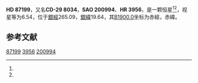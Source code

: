 {{Starbox begin
| name = HD 87199
}}
{{Starbox observe
| epoch = [[J2000.0|J2000.0]]
| constell = {{星座名待查}}<ref name=SIMBAD>{{cite web
 | url=http://simbad.u-strasbg.fr/simbad/sim-id?Ident=HR+3956
 | title =Pulsating variable Star
 | publisher=Centre de Données astronomiques de Strasbourg
 | work=SIMBAD
 | accessdate=2012-07-13}}</ref><ref name=DATA>{{cite web
 | url=http://vizier.u-strasbg.fr/viz-bin/VizieR-5?-out.add=.&-source=5050&-corr=PK=HR&-out.max=9999&HR=3956
 | title=VizieR Detailed Page
 | accessdate=2012-07-13
 | archive-date=2016-03-04
 | archive-url=https://web.archive.org/web/20160304220033/http://vizier.u-strasbg.fr/viz-bin/VizieR-5?-out.add=.&-source=5050&-corr=PK=HR&-out.max=9999&HR=3956
 | dead-url=no
 }}</ref>
| 星官 = 
| ra = {{RA|10|2|49.3}}<ref name=SIMBAD /><ref name=DATA />
| dec = {{DEC|-30|34|39}}<ref name=SIMBAD /><ref name=DATA />
| appmag_v = 6.54<ref name=SIMBAD /><ref name=DATA />
}}
{{Starbox character
| class = K1III<ref name=SIMBAD /><ref name=DATA />
| b-v = 1.19<ref name=SIMBAD /><ref name=DATA />
| u-b = <ref name=SIMBAD /><ref name=DATA />
| r-i = <ref name=SIMBAD /><ref name=DATA />
| variable = 
}}
{{Starbox astrometry
| radial_v = 
| prop_mo_ra = 14
| parallax = 
| p_error = 
}}
{{Starbox catalog
| names =CD-29 8034，[[SAO星表|SAO]] 200994，[[HD星表|HD]] 87199，[[HR星表|HR]] 3956}}
{{Starbox reference |Simbad=HR+3956}}
{{Starbox end}}

'''HD 87199'''，又名'''CD-29 8034'''，'''SAO 200994'''、'''HR 3956'''，是一颗恒星<ref name=SIMBAD /><ref name=DATA />，视星等为6.54，位于[[銀道座標系|銀經]]265.09，[[銀道座標系|銀緯]]19.64，其[[B1900.0|B1900.0]]坐标为赤經{{RA|9|58|21}}，赤緯{{DEC|-30|19.64|43}}。

== 参考文献 ==
{{reflist}}

{{star-stub}}

[[Category:HD和HDE天體|87199]]
[[Category:HR天體|3956]]
[[Category:SAO天體|200994]]